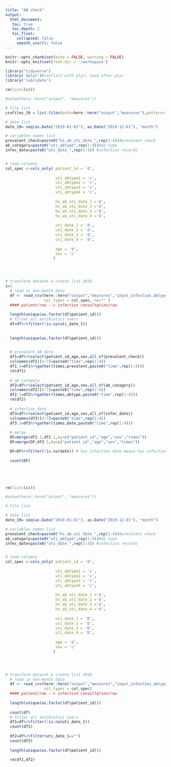 ```yaml
---
title: "AB check"
output: 
  html_document:
   toc: true
   toc_depth: 2
   toc_float:
     collapsed: false
     smooth_scorll: false
---
```


```r
knitr::opts_chunk$set(echo = FALSE, warning = FALSE)
knitr::opts_knit$set(root.dir = '/workspace')
```

```r
library("tidyverse") 
library('dplyr')#conflict with plyr; load after plyr
library('lubridate')

rm(list=ls())

#setwd(here::here("output", "measures"))

# file list
csvFiles_19 = list.files(path=here::here("output","measures"),pattern="input_infection_abtype_2019", full.names = FALSE)

# date list
date_19= seq(as.Date("2019-01-01"), as.Date("2019-12-01"), "month")

# variables names list
prevalent_check=paste0("hx_ab_uti_date_",rep(1:4))#prevalent check
ab_category=paste0("uti_abtype",rep(1:4))#ab type
infec_date=paste0("uti_date_",rep(1:4)) #infection records


# read columns
col_spec <-cols_only( patient_id = 'd',
                    
                      uti_abtype1 = 'c',
                      uti_abtype2 = 'c',
                      uti_abtype3 = 'c',
                      uti_abtype4 = 'c',
                      
                      hx_ab_uti_date_1 ='d',
                      hx_ab_uti_date_2 ='d',
                      hx_ab_uti_date_3 ='d',
                      hx_ab_uti_date_4 ='d',
                      
                      uti_date_1 = 'd',
                      uti_date_2 = 'd',
                      uti_date_3 = 'd',
                      uti_date_4 = 'd',
                      
                      age = 'd',
                      sex = 'c'
                     )
                    



# transform dataset & create list 2019
i=1
  # read in one-month data
  df <- read_csv(here::here("output","measures","input_infection_abtype_2019-01-01.csv.gz"),
                 col_types = col_spec, na="" )
  #### patient/row --> infection consultqtion/row
  
  length(unique(as.factor(df$patient_id)))
  # filter all antibiotics users
  df=df%>%filter(!is.na(uti_date_1))
  
  
  length(unique(as.factor(df$patient_id)))

  
  # prevalent_AB_date
  df1=df%>%select(patient_id,age,sex,all_of(prevalent_check))
  colnames(df1)[4:7]=paste0("time",rep(1:4))
  df1.1=df1%>%gather(times,prevalent,paste0("time",rep(1:4)))
  rm(df1)
  
  # ab_category 
  df2=df%>%select(patient_id,age,sex,all_of(ab_category))
  colnames(df2)[4:7]=paste0("time",rep(1:4))
  df2.1=df2%>%gather(times,abtype,paste0("time",rep(1:4)))
  rm(df2)
  
  # infection date
  df3=df%>%select(patient_id,age,sex,all_of(infec_date))
  colnames(df3)[4:7]=paste0("time",rep(1:4))
  df3.1=df3%>%gather(times,date,paste0("time",rep(1:4)))
  
  # merge
  DF=merge(df1.1,df2.1,by=c("patient_id","age","sex","times"))
  DF=merge(DF,df3.1,by=c("patient_id","age","sex","times"))

  DF=DF%>%filter(!is.na(date)) # has infection date means has infection
  
  count(DF)






```








```r

rm(list=ls())

#setwd(here::here("output", "measures"))

# file list

# date list
date_19= seq(as.Date("2019-01-01"), as.Date("2019-12-01"), "month")

# variables names list
prevalent_check=paste0("hx_ab_uti_date_",rep(1:4))#prevalent check
ab_category=paste0("uti_abtype",rep(1:4))#ab type
infec_date=paste0("uti_date_",rep(1:4)) #infection records


# read columns
col_spec <-cols_only( patient_id = 'd',
                    
                      uti_abtype1 = 'c',
                      uti_abtype2 = 'c',
                      uti_abtype3 = 'c',
                      uti_abtype4 = 'c',
                      
                      hx_ab_uti_date_1 ='d',
                      hx_ab_uti_date_2 ='d',
                      hx_ab_uti_date_3 ='d',
                      hx_ab_uti_date_4 ='d',
                      
                      uti_date_1 = 'D',
                      uti_date_2 = 'D',
                      uti_date_3 = 'D',
                      uti_date_4 = 'D',
                      
                      age = 'd',
                      sex = 'c'
                     )
                    



# transform dataset & create list 2019
  # read in one-month data
  df <- read_csv(here::here("output","measures","input_infection_abtype_2019-01-01.csv.gz"),
                 col_types = col_spec)
  #### patient/row --> infection consultqtion/row
  
  length(unique(as.factor(df$patient_id)))
  
  count(df)
  # filter all antibiotics users
  df1=df%>%filter(!is.na(uti_date_1))
  count(df1)
  
  df2=df%>%filter(uti_date_1=="")
  count(df2)
  
  length(unique(as.factor(df$patient_id)))

  rm(df1,df2)
  






```